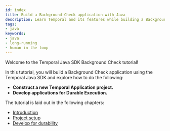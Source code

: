 ```yaml
---
id: index
title: Build a Background Check application with Java
description: Learn Temporal and its features while building a Background Check application
tags:
- java
keywords:
- java
- long-running
- human in the loop
---
```


Welcome to the Temporal Java SDK Background Check tutorial!

In this tutorial, you will build a Background Check application using the Temporal Java SDK and explore how to do the following:

- **Construct a new Temporal Application project.**
- **Develop applications for Durable Execution.**

The tutorial is laid out in the following chapters:

- [Introduction](/tutorials/java/background-check/introduction.mdx)
- [Project setup](/tutorials/java/background-check/project-setup.mdx)
- [Develop for durability](/tutorials/java/background-check/durable-execution.mdx)
